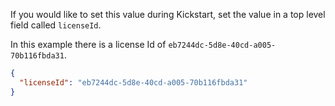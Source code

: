 If you would like to set this value during Kickstart, set the value in a top level field called `licenseId`.

In this example there is a license Id of `eb7244dc-5d8e-40cd-a005-70b116fbda31`.

```json
{
  "licenseId": "eb7244dc-5d8e-40cd-a005-70b116fbda31"
}
```

